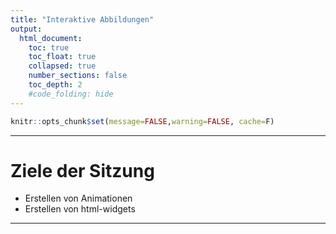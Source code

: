 ```yaml
---
title: "Interaktive Abbildungen"
output:
  html_document:
    toc: true
    toc_float: true
    collapsed: true
    number_sections: false
    toc_depth: 2
    #code_folding: hide
---
```



```r
knitr::opts_chunk$set(message=FALSE,warning=FALSE, cache=F)
```

----

# Ziele der Sitzung

* Erstellen von Animationen
* Erstellen von html-widgets

----

# 
